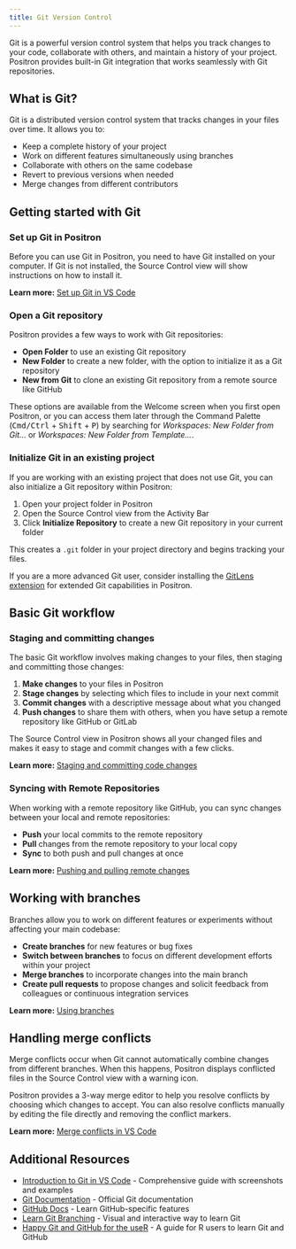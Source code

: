 ```yaml
---
title: Git Version Control
---
```


Git is a powerful version control system that helps you track changes to your code, collaborate with others, and maintain a history of your project. Positron provides built-in Git integration that works seamlessly with Git repositories.

## What is Git?

Git is a distributed version control system that tracks changes in your files over time. It allows you to:

- Keep a complete history of your project
- Work on different features simultaneously using branches  
- Collaborate with others on the same codebase
- Revert to previous versions when needed
- Merge changes from different contributors

## Getting started with Git

### Set up Git in Positron

Before you can use Git in Positron, you need to have Git installed on your computer. If Git is not installed, the Source Control view will show instructions on how to install it.

**Learn more:** [Set up Git in VS Code](https://code.visualstudio.com/docs/sourcecontrol/intro-to-git#_set-up-git-in-vs-code)

### Open a Git repository

Positron provides a few ways to work with Git repositories:

- **Open Folder** to use an existing Git repository
- **New Folder** to create a new folder, with the option to initialize it as a Git repository
- **New from Git** to clone an existing Git repository from a remote source like GitHub

These options are available from the Welcome screen when you first open Positron, or you can access them later through the Command Palette (<kbd>Cmd/Ctrl</kbd> + <kbd>Shift</kbd> + <kbd>P</kbd>) by searching for *Workspaces: New Folder from Git...* or *Workspaces: New Folder from Template...*.

### Initialize Git in an existing project

If you are working with an existing project that does not use Git, you can also initialize a Git repository within Positron:

1. Open your project folder in Positron
2. Open the Source Control view from the Activity Bar
3. Click **Initialize Repository** to create a new Git repository in your current folder

This creates a `.git` folder in your project directory and begins tracking your files.

::: callout-tip
If you are a more advanced Git user, consider installing the [GitLens extension](https://open-vsx.org/vscode/item?itemName=eamodio.gitlens) for extended Git capabilities in Positron.
:::

## Basic Git workflow

### Staging and committing changes

The basic Git workflow involves making changes to your files, then staging and committing those changes:

1. **Make changes** to your files in Positron
2. **Stage changes** by selecting which files to include in your next commit
3. **Commit changes** with a descriptive message about what you changed
4. **Push changes** to share them with others, when you have setup a remote repository like GitHub or GitLab

The Source Control view in Positron shows all your changed files and makes it easy to stage and commit changes with a few clicks.

**Learn more:** [Staging and committing code changes](https://code.visualstudio.com/docs/sourcecontrol/intro-to-git#_staging-and-committing-code-changes)

### Syncing with Remote Repositories

When working with a remote repository like GitHub, you can sync changes between your local and remote repositories:

- **Push** your local commits to the remote repository
- **Pull** changes from the remote repository to your local copy
- **Sync** to both push and pull changes at once

**Learn more:** [Pushing and pulling remote changes](https://code.visualstudio.com/docs/sourcecontrol/intro-to-git#_pushing-and-pulling-remote-changes)

## Working with branches

Branches allow you to work on different features or experiments without affecting your main codebase:

- **Create branches** for new features or bug fixes
- **Switch between branches** to focus on different development efforts within your project
- **Merge branches** to incorporate changes into the main branch
- **Create pull requests** to propose changes and solicit feedback from colleagues or continuous integration services

**Learn more:** [Using branches](https://code.visualstudio.com/docs/sourcecontrol/intro-to-git#_using-branches)

## Handling merge conflicts

Merge conflicts occur when Git cannot automatically combine changes from different branches. When this happens, Positron displays conflicted files in the Source Control view with a warning icon.

Positron provides a 3-way merge editor to help you resolve conflicts by choosing which changes to accept. You can also resolve conflicts manually by editing the file directly and removing the conflict markers.

**Learn more:** [Merge conflicts in VS Code](https://code.visualstudio.com/docs/sourcecontrol/overview#_merge-conflicts)

## Additional Resources

- [Introduction to Git in VS Code ](https://code.visualstudio.com/docs/sourcecontrol/intro-to-git) - Comprehensive guide with screenshots and examples
- [Git Documentation](https://git-scm.com/doc) - Official Git documentation
- [GitHub Docs](https://guides.github.com/) - Learn GitHub-specific features
- [Learn Git Branching](https://learngitbranching.js.org/) - Visual and interactive way to learn Git
- [Happy Git and GitHub for the useR](https://happygitwithr.com/) - A guide for R users to learn Git and GitHub